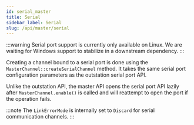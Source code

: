 ```yaml
---
id: serial_master
title: Serial
sidebar_label: Serial
slug: /api/master/serial
---
```



:::warning
Serial port support is currently only available on Linux. We are waiting for Windows support to stabilize in a downstream dependency.
:::

Creating a channel bound to a serial port is done using the `MasterChannel::createSerialChannel` method. It takes the same serial port configuration
parameters as the outstation serial port API.

Unlike the outstation API, the master API opens the serial port API lazily after `MasterChannel.enable()` is called and will reattempt to open the port
if the operation fails.

:::note
The `LinkErrorMode` is internally set to `Discard` for serial communication channels.
:::


